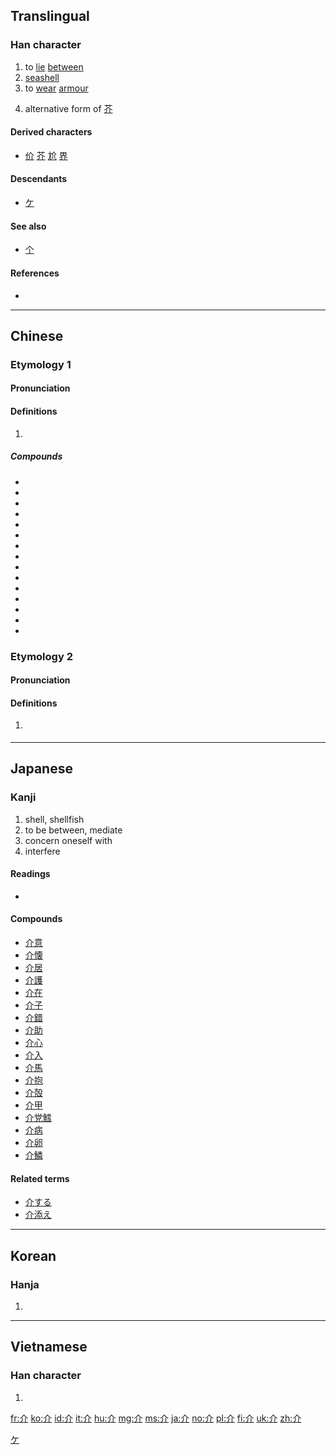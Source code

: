 ==Translingual==
{{Han etyl}}
{{stroke order|type=bw}}

===Han character===
{{Han char|rn=9|rad=人|as=02|sn=4|four=80220|canj=OLL|ids=⿱人⿰丿丨}}

# to [[lie]] [[between]]
# [[seashell]]
# to [[wear]] [[armour]]
# {{context|literary|lang=mul}} alternative form of [[芥]]

====Derived characters====
* [[价]] [[芥]] [[尬]] [[界]]

====Descendants====
* [[ケ]]

====See also====
* [[个]] <!-- graphically similar -->

====References====
* {{Han ref|kx=0091.190|dkj=00359|dj=0194.040|hdz=10103.090|uh=4ECB|ud=20171|bh=A4B6|bd=42166}}

<!--*# [[forerunner]], [[herald]], [[harbinger]]-->

[[Category:Han characters from which katakana were derived|ケ]]

----

==Chinese==
{{zh-forms}}

===Etymology 1===

====Pronunciation====
{{zh-pron
|m=jiè
|c=gaai3
|mn=kài
|mc=y
|oc=y
|ma=
|cat=n,v
}}

====Definitions====
{{zh-hanzi}}

# {{rfdef|lang=zh}}

=====Compounds=====
* {{zh-l|介詞}}
* {{zh-l|介乎}}
* {{zh-l|介懷}}
* {{zh-l|介殼}}
* {{zh-l|介然}}
* {{zh-l|介入}}
* {{zh-l|介紹}}
* {{zh-l|介紹人}}
* {{zh-l|介紹信}}
* {{zh-l|介意}}
* {{zh-l|介音}}
* {{zh-l|介於}}
* {{zh-l|介質}}
* {{zh-l|介子}}
* {{zh-l|紹介}}

===Etymology 2===

====Pronunciation====
{{zh-pron
|m=
|c=gai1
|mn=
|mc=
|oc=
|ma=
|cat=n
}}

====Definitions====
# {{context|Hong Kong|lang=zh}} {{non-gloss definition|Informal shorthand for {{zh-l|雞}}.}}

----

==Japanese==

===Kanji===
{{ja-kanji|grade=c|rs=人02}}

# shell, shellfish
# to be between, mediate
# concern oneself with
# interfere

====Readings====
* {{ja-readings|goon=[[け]] (ke)|kanon=[[かい]] (kai)|kun=[[たすける]] (tasukeru), [[すけ]] (suke)}}

====Compounds====
* [[介意]]
* [[介懐]]
* [[介居]]
* [[介護]]
* [[介在]]
* [[介子]]
* [[介錯]]
* [[介助]]
* [[介心]]
* [[介入]]
* [[介馬]]
* [[介抱]]
* [[介殻]]
* [[介甲]]
* [[介党鱈]]
* [[介病]]
* [[介卵]]
* [[介鱗]]

====Related terms====
* [[介する]]
* [[介添え]]

----

==Korean==

===Hanja===
{{ko-hanja|hangeul=개|rv=gae|mr=kae|y=kay}}

# {{defn|lang=ko|sort=人02}}

----

==Vietnamese==

===Han character===
{{vi-hantu|giới, lương|rs=人02}}

# {{defn|lang=vi|sort=人02}}

[[fr:介]]
[[ko:介]]
[[id:介]]
[[it:介]]
[[hu:介]]
[[mg:介]]
[[ms:介]]
[[ja:介]]
[[no:介]]
[[pl:介]]
[[fi:介]]
[[uk:介]]
[[zh:介]]